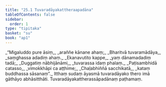 ```yaml
---
title: "25.1 Tuvaradāyakattheraapadāna"
tableOfContents: false
sidebar:
  order: 1
type: "tipitaka"
basket: "su"
book: "ap1"
---
```



<DynamicBreadcrumb />

<Division number="1" book="ap1">

<Paragraph number="3034" type="verses" book="ap1">
_“Migaluddo pure āsiṃ,_  
_araññe kānane ahaṃ;_  
_Bharitvā tuvaramādāya,_  
_saṃghassa adadiṃ ahaṃ._  

</Paragraph>

</Division>
<Division number="2" book="ap1">

<Paragraph number="3035" type="verses" book="ap1">
_Ekanavutito kappe,_  
_yaṃ dānamadadiṃ tadā;_  
_Duggatiṃ nābhijānāmi,_  
_tuvarassa idaṃ phalaṃ._  

</Paragraph>

</Division>
<Division number="3" book="ap1">

<Paragraph number="3036" type="verses" book="ap1">
_Paṭisambhidā catasso,_  
_vimokkhāpi ca aṭṭhime;_  
_Chaḷabhiññā sacchikatā,_  
_kataṃ buddhassa sāsanaṃ”._  

</Paragraph>

<Paragraph number="3037" book="ap1">
Itthaṃ sudaṃ āyasmā tuvaradāyako thero imā gāthāyo abhāsitthāti.

</Paragraph>
</Division>

<Paragraph number="3038" type="center" book="ap1">
Tuvaradāyakattherassāpadānaṃ paṭhamaṃ.
</Paragraph>